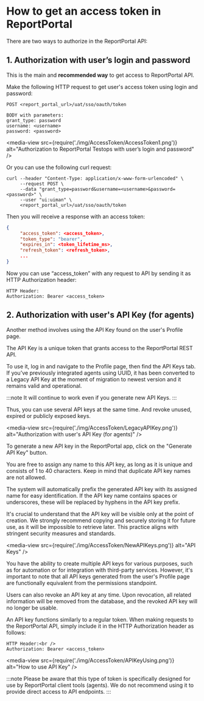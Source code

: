 # How to get an access token in ReportPortal

There are two ways to authorize in the ReportPortal API:

## 1. Authorization with user’s login and password

This is the main and **recommended way** to get access to ReportPortal API.

Make the following HTTP request to get user's access token using login and password:

```
POST <report_portal_url>/uat/sso/oauth/token

BODY with parameters:
grant_type: password
username: <username>
password: <password> 
```
<media-view src={require('./img/AccessToken/AccessToken1.png')} alt="Authorization to ReportPortal Testops with user’s login and password" />

Or you can use the following curl request:

```curl
curl --header "Content-Type: application/x-www-form-urlencoded" \
     --request POST \
     --data "grant_type=password&username=<username>&password=<password>" \
     --user "ui:uiman" \
     <report_portal_url>/uat/sso/oauth/token
```

Then you will receive a response with an access token:

```json
{
     "access_token": <access_token>,
     "token_type": "bearer",
     "expires_in": <token_lifetime_ms>,
     "refresh_token": <refresh_token>,
     ...
}
```
Now you can use “access_token” with any request to API by sending it as HTTP Authorization header:

```http
HTTP Header:
Authorization: Bearer <access_token>

```

## 2. Authorization with user's API Key (for agents)

Another method involves using the API Key found on the user's Profile page.

The API Key is a unique token that grants access to the ReportPortal REST API.

To use it, log in and navigate to the Profile page, then find the API Keys tab. If you’ve previously integrated agents using UUID, it has been converted to a Legacy API Key at the moment of migration to newest version and it remains valid and operational.

:::note
It will continue to work even if you generate new API Keys.
:::

Thus, you can use several API keys at the same time. And revoke unused, expired or publicly exposed keys.

<media-view src={require('./img/AccessToken/LegacyAPIKey.png')} alt="Authorization with user's API Key (for agents)" />

To generate a new API key in the ReportPortal app, click on the "Generate API Key" button.

You are free to assign any name to this API key, as long as it is unique and consists of 1 to 40 characters. Keep in mind that duplicate API key names are not allowed.

The system will automatically prefix the generated API key with its assigned name for easy identification. If the API key name contains spaces or underscores, these will be replaced by hyphens in the API key prefix.

It's crucial to understand that the API key will be visible only at the point of creation. We strongly recommend copying and securely storing it for future use, as it will be impossible to retrieve later. This practice aligns with stringent security measures and standards.

<media-view src={require('./img/AccessToken/NewAPIKeys.png')} alt="API Keys" />

You have the ability to create multiple API keys for various purposes, such as for automation or for integration with third-party services. However, it's important to note that all API keys generated from the user's Profile page are functionally equivalent from the permissions standpoint.

Users can also revoke an API key at any time. Upon revocation, all related information will be removed from the database, and the revoked API key will no longer be usable.

An API key functions similarly to a regular token. When making requests to the ReportPortal API, simply include it in the HTTP Authorization header as follows:

```http
HTTP Header:<br />
Authorization: Bearer <access_token>
```

<media-view src={require('./img/AccessToken/APIKeyUsing.png')} alt="How to use API Key" />


:::note
Please be aware that this type of token is specifically designed for use by ReportPortal client tools (agents). We do not recommend using it to provide direct access to API endpoints.
:::
